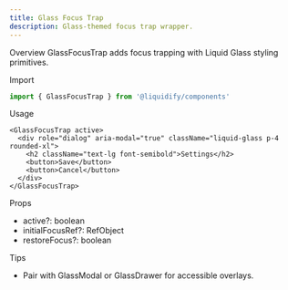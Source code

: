 ```yaml
---
title: Glass Focus Trap
description: Glass-themed focus trap wrapper.
---
```


Overview
GlassFocusTrap adds focus trapping with Liquid Glass styling primitives.

Import
```ts
import { GlassFocusTrap } from '@liquidify/components'
```

Usage
```tsx
<GlassFocusTrap active>
  <div role="dialog" aria-modal="true" className="liquid-glass p-4 rounded-xl">
    <h2 className="text-lg font-semibold">Settings</h2>
    <button>Save</button>
    <button>Cancel</button>
  </div>
</GlassFocusTrap>
```

Props
- active?: boolean
- initialFocusRef?: RefObject<HTMLElement>
- restoreFocus?: boolean

Tips
- Pair with GlassModal or GlassDrawer for accessible overlays.

